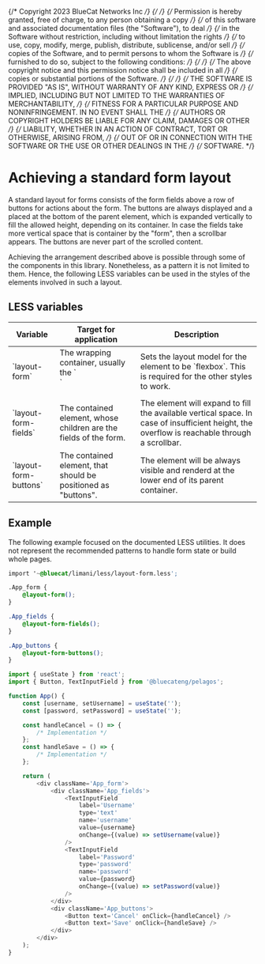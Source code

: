 {/* Copyright 2023 BlueCat Networks Inc */}
{/*  */}
{/* Permission is hereby granted, free of charge, to any person obtaining a copy */}
{/* of this software and associated documentation files (the "Software"), to deal */}
{/* in the Software without restriction, including without limitation the rights */}
{/* to use, copy, modify, merge, publish, distribute, sublicense, and/or sell */}
{/* copies of the Software, and to permit persons to whom the Software is */}
{/* furnished to do so, subject to the following conditions: */}
{/*  */}
{/* The above copyright notice and this permission notice shall be included in all */}
{/* copies or substantial portions of the Software. */}
{/*  */}
{/* THE SOFTWARE IS PROVIDED "AS IS", WITHOUT WARRANTY OF ANY KIND, EXPRESS OR */}
{/* IMPLIED, INCLUDING BUT NOT LIMITED TO THE WARRANTIES OF MERCHANTABILITY, */}
{/* FITNESS FOR A PARTICULAR PURPOSE AND NONINFRINGEMENT. IN NO EVENT SHALL THE */}
{/* AUTHORS OR COPYRIGHT HOLDERS BE LIABLE FOR ANY CLAIM, DAMAGES OR OTHER */}
{/* LIABILITY, WHETHER IN AN ACTION OF CONTRACT, TORT OR OTHERWISE, ARISING FROM, */}
{/* OUT OF OR IN CONNECTION WITH THE SOFTWARE OR THE USE OR OTHER DEALINGS IN THE */}
{/* SOFTWARE. */}

<Meta title='Styles/Form layout' />

# Achieving a standard form layout

A standard layout for forms consists of the form fields above a row of buttons
for actions about the form. The buttons are always displayed and a placed at the
bottom of the parent element, which is expanded vertically to fill the allowed
height, depending on its container. In case the fields take more vertical space
that is container by the "form", then a scrollbar appears. The buttons are never
part of the scrolled content.

Achieving the arrangement described above is possible through some of the
components in this library. Nonetheless, as a pattern it is not limited to them.
Hence, the following LESS variables can be used in the styles of the elements
involved in such a layout.

## LESS variables

<table>
    <thead>
        <tr>
            <th>Variable</th>
            <th>Target for application</th>
            <th>Description</th>
        </tr>
    </thead>
    <tbody>
        <tr>
            <td>`layout-form`</td>
            <td>The wrapping container, usually the `<form>`</td>
            <td>
                Sets the layout model for the element to be `flexbox`.
                This is required for the other styles to work.
            </td>
        </tr>
        <tr>
            <td>`layout-form-fields`</td>
            <td>The contained element, whose children are the fields of the form.</td>
            <td>
                The element will expand to fill the available vertical space.
                In case of insufficient height, the overflow is reachable through
                a scrollbar.
            </td>
        </tr>
        <tr>
            <td>`layout-form-buttons`</td>
            <td>The contained element, that should be positioned as "buttons".</td>
            <td>
                The element will be always visible and renderd at the lower end
                of its parent container.
            </td>
        </tr>
    </tbody>
</table>

## Example

The following example focused on the documented LESS utilities. It does not
represent the recommended patterns to handle form state or build whole pages.

```css
import '~@bluecat/limani/less/layout-form.less';

.App_form {
    @layout-form();
}

.App_fields {
    @layout-form-fields();
}

.App_buttons {
    @layout-form-buttons();
}
```

```js
import { useState } from 'react';
import { Button, TextInputField } from '@bluecateng/pelagos';

function App() {
    const [username, setUsername] = useState('');
    const [password, setPassword] = useState('');

    const handleCancel = () => {
        /* Implementation */
    };
    const handleSave = () => {
        /* Implementation */
    };

    return (
        <div className='App_form'>
            <div className='App_fields'>
                <TextInputField
                    label='Username'
                    type='text'
                    name='username'
                    value={username}
                    onChange={(value) => setUsername(value)}
                />
                <TextInputField
                    label='Password'
                    type='password'
                    name='password'
                    value={password}
                    onChange={(value) => setPassword(value)}
                />
            </div>
            <div className='App_buttons'>
                <Button text='Cancel' onClick={handleCancel} />
                <Button text='Save' onClick={handleSave} />
            </div>
        </div>
    );
}
```
